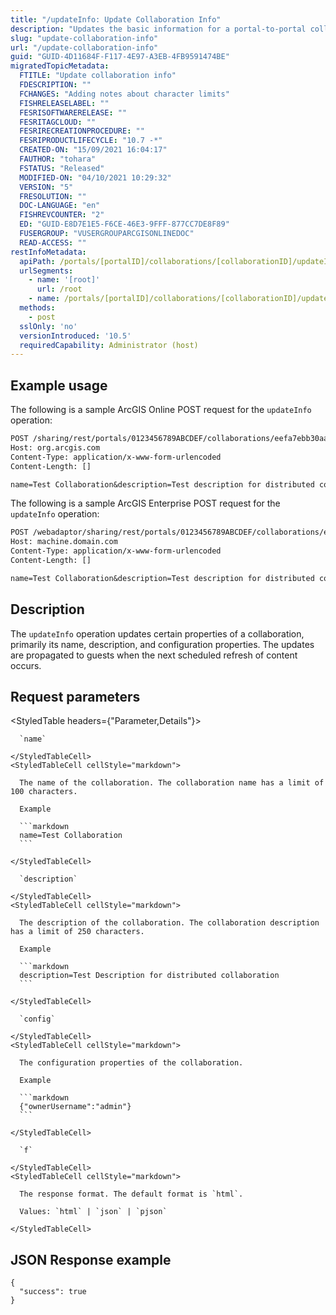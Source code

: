 ```yaml
---
title: "/updateInfo: Update Collaboration Info"
description: "Updates the basic information for a portal-to-portal collaboration."
slug: "update-collaboration-info"
url: "/update-collaboration-info"
guid: "GUID-4D11684F-F117-4E97-A3EB-4FB9591474BE"
migratedTopicMetadata:
  FTITLE: "Update collaboration info"
  FDESCRIPTION: ""
  FCHANGES: "Adding notes about character limits"
  FISHRELEASELABEL: ""
  FESRISOFTWARERELEASE: ""
  FESRITAGCLOUD: ""
  FESRIRECREATIONPROCEDURE: ""
  FESRIPRODUCTLIFECYCLE: "10.7 -*"
  CREATED-ON: "15/09/2021 16:04:17"
  FAUTHOR: "tohara"
  FSTATUS: "Released"
  MODIFIED-ON: "04/10/2021 10:29:32"
  VERSION: "5"
  FRESOLUTION: ""
  DOC-LANGUAGE: "en"
  FISHREVCOUNTER: "2"
  ED: "GUID-E8D7E1E5-F6CE-46E3-9FFF-877CC7DE8F89"
  FUSERGROUP: "VUSERGROUPARCGISONLINEDOC"
  READ-ACCESS: ""
restInfoMetadata:
  apiPath: /portals/[portalID]/collaborations/[collaborationID]/updateInfo
  urlSegments:
    - name: '[root]'
      url: /root
    - name: /portals/[portalID]/collaborations/[collaborationID]/updateInfo
  methods:
    - post
  sslOnly: 'no'
  versionIntroduced: '10.5'
  requiredCapability: Administrator (host)
---
```


## Example usage

The following is a sample ArcGIS Online POST request for the `updateInfo` operation:

```markdown
POST /sharing/rest/portals/0123456789ABCDEF/collaborations/eefa7ebb30aa435382cc9b27ffa95e3e/updateInfo HTTP/1.1
Host: org.arcgis.com
Content-Type: application/x-www-form-urlencoded
Content-Length: []

name=Test Collaboration&description=Test description for distributed collaboration&config={"ownerUsername":"admin"}&f=pjson

```

The following is a sample ArcGIS Enterprise POST request for the `updateInfo` operation:

```markdown
POST /webadaptor/sharing/rest/portals/0123456789ABCDEF/collaborations/eefa7ebb30aa435382cc9b27ffa95e3e/updateInfo HTTP/1.1
Host: machine.domain.com
Content-Type: application/x-www-form-urlencoded
Content-Length: []

name=Test Collaboration&description=Test description for distributed collaboration&config={"ownerUsername":"admin"}&f=pjson

```

## Description

The `updateInfo` operation updates certain properties of a collaboration, primarily its name, description, and configuration properties. The updates are propagated to guests when the next scheduled refresh of content occurs.


##  Request parameters

<StyledTable headers={"Parameter,Details"}>
  <StyledTableRow>
    <StyledTableCell cellStyle="markdown">

      `name` 

    </StyledTableCell>
    <StyledTableCell cellStyle="markdown">

      The name of the collaboration. The collaboration name has a limit of 100 characters.

      Example

      ```markdown
      name=Test Collaboration
      ```

    </StyledTableCell>
  </StyledTableRow>
  <StyledTableRow>
    <StyledTableCell cellStyle="markdown">

      `description` 

    </StyledTableCell>
    <StyledTableCell cellStyle="markdown">

      The description of the collaboration. The collaboration description has a limit of 250 characters.

      Example

      ```markdown
      description=Test Description for distributed collaboration
      ```

    </StyledTableCell>
  </StyledTableRow>
  <StyledTableRow>
    <StyledTableCell cellStyle="markdown">

      `config` 

    </StyledTableCell>
    <StyledTableCell cellStyle="markdown">

      The configuration properties of the collaboration.

      Example

      ```markdown
      {"ownerUsername":"admin"}
      ```

    </StyledTableCell>
  </StyledTableRow>
  <StyledTableRow>
    <StyledTableCell cellStyle="markdown">

      `f` 

    </StyledTableCell>
    <StyledTableCell cellStyle="markdown">

      The response format. The default format is `html`.

      Values: `html` | `json` | `pjson`

    </StyledTableCell>
  </StyledTableRow>
</StyledTable>


## JSON Response example

```other
{
  "success": true
}
```